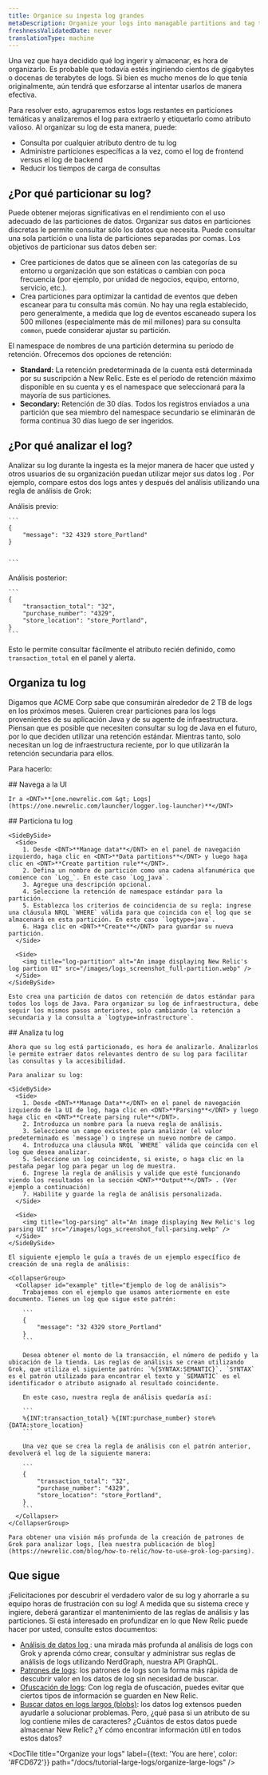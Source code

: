 ```yaml
---
title: Organice su ingesta log grandes
metaDescription: Organize your logs into managable partitions and tag their attributes with logs parsing
freshnessValidatedDate: never
translationType: machine
---
```


Una vez que haya decidido qué log ingerir y almacenar, es hora de organizarlo. Es probable que todavía estés ingiriendo cientos de gigabytes o docenas de terabytes de logs. Si bien es mucho menos de lo que tenía originalmente, aún tendrá que esforzarse al intentar usarlos de manera efectiva.

Para resolver esto, agruparemos estos logs restantes en particiones temáticas y analizaremos el log para extraerlo y etiquetarlo como atributo valioso. Al organizar su log de esta manera, puede:

* Consulta por cualquier atributo dentro de tu log
* Administre particiones específicas a la vez, como el log de frontend versus el log de backend
* Reducir los tiempos de carga de consultas

## ¿Por qué particionar su log?

Puede obtener mejoras significativas en el rendimiento con el uso adecuado de las particiones de datos. Organizar sus datos en particiones discretas le permite consultar sólo los datos que necesita. Puede consultar una sola partición o una lista de particiones separadas por comas. Los objetivos de particionar sus datos deben ser:

* Cree particiones de datos que se alineen con las categorías de su entorno u organización que son estáticas o cambian con poca frecuencia (por ejemplo, por unidad de negocios, equipo, entorno, servicio, etc.).
* Crea particiones para optimizar la cantidad de eventos que deben escanear para tu consulta más común. No hay una regla establecido, pero generalmente, a medida que log de eventos escaneado supera los 500 millones (especialmente más de mil millones) para su consulta `common`, puede considerar ajustar su partición.

El namespace de nombres de una partición determina su período de retención. Ofrecemos dos opciones de retención:

* <DNT>**Standard:**</DNT> La retención predeterminada de la cuenta está determinada por su suscripción a New Relic. Este es el período de retención máximo disponible en su cuenta y es el namespace que seleccionará para la mayoría de sus particiones.
* <DNT>**Secondary:**</DNT> Retención de 30 días. Todos los registros enviados a una partición que sea miembro del namespace secundario se eliminarán de forma continua 30 días luego de ser ingeridos.

## ¿Por qué analizar el log?

Analizar su log durante la ingesta es la mejor manera de hacer que usted y otros usuarios de su organización puedan utilizar mejor sus datos log . Por ejemplo, compare estos dos logs antes y después del análisis utilizando una regla de análisis de Grok:

<SideBySide>
  <Side>
    Análisis previo:

    ```
    {
        "message": "32 4329 store_Portland"
    }


    ```
  </Side>

  <Side>
    Análisis posterior:

    ```
    {
        "transaction_total": "32",
        "purchase_number": "4329",
        "store_location": "store_Portland",
    }
    ```
  </Side>
</SideBySide>

Esto le permite consultar fácilmente el atributo recién definido, como `transaction_total` en el panel y alerta.

## Organiza tu log

Digamos que ACME Corp sabe que consumirán alrededor de 2 TB de logs en los próximos meses. Quieren crear particiones para los logs provenientes de su aplicación Java y de su agente de infraestructura. Piensan que es posible que necesiten consultar su log de Java en el futuro, por lo que deciden utilizar una retención estándar. Mientras tanto, solo necesitan un log de infraestructura reciente, por lo que utilizarán la retención secundaria para ellos.

Para hacerlo:

<Steps>
  <Step>
    ## Navega a la UI

    Ir a <DNT>**[one.newrelic.com &gt; Logs](https://one.newrelic.com/launcher/logger.log-launcher)**</DNT>
  </Step>

  <Step>
    ## Particiona tu log

    <SideBySide>
      <Side>
        1. Desde <DNT>**Manage data**</DNT> en el panel de navegación izquierdo, haga clic en <DNT>**Data partitions**</DNT> y luego haga clic en <DNT>**Create partition rule**</DNT>.
        2. Defina un nombre de partición como una cadena alfanumérica que comience con `Log_`. En este caso `Log_java`.
        3. Agregue una descripción opcional.
        4. Seleccione la retención de namespace estándar para la partición.
        5. Establezca los criterios de coincidencia de su regla: ingrese una cláusula NRQL `WHERE` válida para que coincida con el log que se almacenará en esta partición. En este caso `logtype=java`.
        6. Haga clic en <DNT>**Create**</DNT> para guardar su nueva partición.
      </Side>

      <Side>
        <img title="log-partition" alt="An image displaying New Relic's log partion UI" src="/images/logs_screenshot_full-partition.webp" />
      </Side>
    </SideBySide>

    Esto crea una partición de datos con retención de datos estándar para todos los logs de Java. Para organizar su log de infraestructura, debe seguir los mismos pasos anteriores, solo cambiando la retención a secundaria y la consulta a `logtype=infrastructure`.
  </Step>

  <Step>
    ## Analiza tu log

    Ahora que su log está particionado, es hora de analizarlo. Analizarlos le permite extraer datos relevantes dentro de su log para facilitar las consultas y la accesibilidad.

    Para analizar su log:

    <SideBySide>
      <Side>
        1. Desde <DNT>**Manage Data**</DNT> en el panel de navegación izquierdo de la UI de log, haga clic en <DNT>**Parsing**</DNT> y luego haga clic en <DNT>**Create parsing rule**</DNT>.
        2. Introduzca un nombre para la nueva regla de análisis.
        3. Seleccione un campo existente para analizar (el valor predeterminado es `message`) o ingrese un nuevo nombre de campo.
        4. Introduzca una cláusula NRQL `WHERE` válida que coincida con el log que desea analizar.
        5. Seleccione un log coincidente, si existe, o haga clic en la pestaña pegar log para pegar un log de muestra.
        6. Ingrese la regla de análisis y valide que esté funcionando viendo los resultados en la sección <DNT>**Output**</DNT> . (Ver ejemplo a continuación)
        7. Habilite y guarde la regla de análisis personalizada.
      </Side>

      <Side>
        <img title="log-parsing" alt="An image displaying New Relic's log parsing UI" src="/images/logs_screenshot_full-parsing.webp" />
      </Side>
    </SideBySide>

    El siguiente ejemplo le guía a través de un ejemplo específico de creación de una regla de análisis:

    <CollapserGroup>
      <Collapser id="example" title="Ejemplo de log de análisis">
        Trabajemos con el ejemplo que usamos anteriormente en este documento. Tienes un log que sigue este patrón:

        ```
        {
            "message": "32 4329 store_Portland"
        }
        ```

        Desea obtener el monto de la transacción, el número de pedido y la ubicación de la tienda. Las reglas de análisis se crean utilizando Grok, que utiliza el siguiente patrón: `%{SYNTAX:SEMANTIC}`. `SYNTAX` es el patrón utilizado para encontrar el texto y `SEMANTIC` es el identificador o atributo asignado al resultado coincidente.

        En este caso, nuestra regla de análisis quedaría así:

        ```
        %{INT:transaction_total} %{INT:purchase_number} store%{DATA:store_location}
        ```

        Una vez que se crea la regla de análisis con el patrón anterior, devolverá el log de la siguiente manera:

        ```
        {
            "transaction_total": "32",
            "purchase_number": "4329",
            "store_location": "store_Portland",
        }
        ```
      </Collapser>
    </CollapserGroup>

    Para obtener una visión más profunda de la creación de patrones de Grok para analizar logs, [lea nuestra publicación de blog](https://newrelic.com/blog/how-to-relic/how-to-use-grok-log-parsing).
  </Step>
</Steps>

## Que sigue

¡Felicitaciones por descubrir el verdadero valor de su log y ahorrarle a su equipo horas de frustración con su log! A medida que su sistema crece y ingiere, deberá garantizar el mantenimiento de las reglas de análisis y las particiones. Si está interesado en profundizar en lo que New Relic <InlinePopover type="logs" />puede hacer por usted, consulte estos documentos:

* [Análisis de datos log ](/docs/logs/ui-data/parsing): una mirada más profunda al análisis de logs con Grok y aprenda cómo crear, consultar y administrar sus reglas de análisis de logs utilizando NerdGraph, nuestra API GraphQL.
* [Patrones de logs](/docs/logs/ui-data/find-unusual-logs-log-patterns/): los patrones de logs son la forma más rápida de descubrir valor en los datos de log sin necesidad de buscar.
* [Ofuscación de logs](/docs/logs/ui-data/obfuscation-ui/): Con log regla de ofuscación, puedes evitar que ciertos tipos de información se guarden en New Relic.
* [Buscar datos en logs largos (blobs)](/docs/logs/ui-data/long-logs-blobs/): los datos log extensos pueden ayudarle a solucionar problemas. Pero, ¿qué pasa si un atributo de su log contiene miles de caracteres? ¿Cuántos de estos datos puede almacenar New Relic? ¿Y cómo encontrar información útil en todos estos datos?

<DocTiles numbered>
  <DocTile title="Get started" path="/docs/tutorial-large-logs/get-started-managing-large-logs" />

  <DocTile title="Filter and reduce your log ingest" path="/docs/tutorial-large-logs/filter-large-logs" />

  <DocTile title="Organize your logs" label={{text: 'You are here', color: '#FCD672'}} path="/docs/tutorial-large-logs/organize-large-logs" />
</DocTiles>